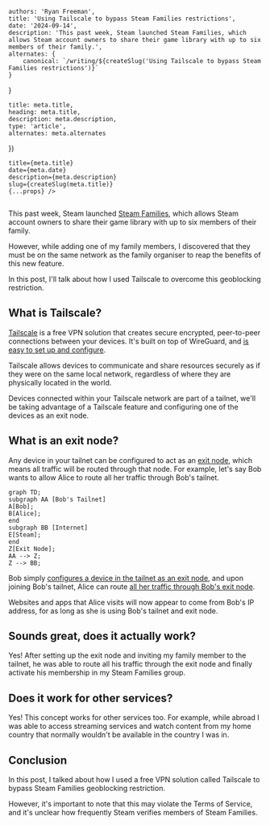 
    authors: 'Ryan Freeman',
    title: 'Using Tailscale to bypass Steam Families restrictions',
    date: '2024-09-14',
    description: 'This past week, Steam launched Steam Families, which allows Steam account owners to share their game library with up to six members of their family.',
    alternates: {
        canonical: `/writing/${createSlug('Using Tailscale to bypass Steam Families restrictions')}`
    }
}

    title: meta.title,
    heading: meta.title,
    description: meta.description,
    type: 'article',
    alternates: meta.alternates
})

    title={meta.title}
    date={meta.date}
    description={meta.description}
    slug={createSlug(meta.title)}
    {...props} />

<Image src={steamLibrary} alt=""/>

This past week, Steam launched [Steam Families](https://store.steampowered.com/news/app/593110/view/4149575031735702628), which allows Steam account owners to share their game library with up to six members of their family.

However, while adding one of my family members, I discovered that they must be on the same network as the family organiser to reap the benefits of this new feature.

In this post, I'll talk about how I used Tailscale to overcome this geoblocking restriction.

## What is Tailscale?

[Tailscale](https://tailscale.com/) is a free VPN solution that creates secure encrypted, peer-to-peer connections between your devices. It's built on top of WireGuard, and [is easy to set up and configure](https://tailscale.com/kb/1017/install).

Tailscale allows devices to communicate and share resources securely as if they were on the same local network, regardless of where they are physically located in the world.

Devices connected within your Tailscale network are part of a tailnet, we'll be taking advantage of a Tailscale feature and configuring one of the devices as an exit node.

## What is an exit node?

Any device in your tailnet can be configured to act as an [exit node](https://tailscale.com/kb/1103/exit-nodes), which means all traffic will be routed through that node. For example, let's say Bob wants to allow Alice to route all her traffic through Bob's tailnet.

```mermaid
graph TD;
subgraph AA [Bob's Tailnet]
A[Bob];
B[Alice];
end
subgraph BB [Internet]
E[Steam];
end
Z[Exit Node];
AA --> Z;
Z --> BB;
```

Bob simply [configures a device in the tailnet as an exit node](https://tailscale.com/kb/1103/exit-nodes#configure-an-exit-node), and upon joining Bob's tailnet, Alice can route [all her traffic through Bob's exit node](https://tailscale.com/kb/1103/exit-nodes#use-the-exit-node).

Websites and apps that Alice visits will now appear to come from Bob's IP address, for as long as she is using Bob's tailnet and exit node.

## Sounds great, does it actually work?

Yes! After setting up the exit node and inviting my family member to the tailnet, he was able to route all his traffic through the exit node and finally activate his membership in my Steam Families group.

## Does it work for other services?

Yes! This concept works for other services too. For example, while abroad I was able to access streaming services and watch content from my home country that normally wouldn't be available in the country I was in.

## Conclusion

In this post, I talked about how I used a free VPN solution called Tailscale to bypass Steam Families geoblocking restriction.

However, it's important to note that this may violate the Terms of Service, and it's unclear how frequently Steam verifies members of Steam Families.
